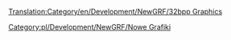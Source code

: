 [[Translation:Category/en/Development/NewGRF/32bpp Graphics]]



<!--[[Category:New Graphics]]--> [[Category:pl/Development/NewGRF/Nowe Grafiki]]